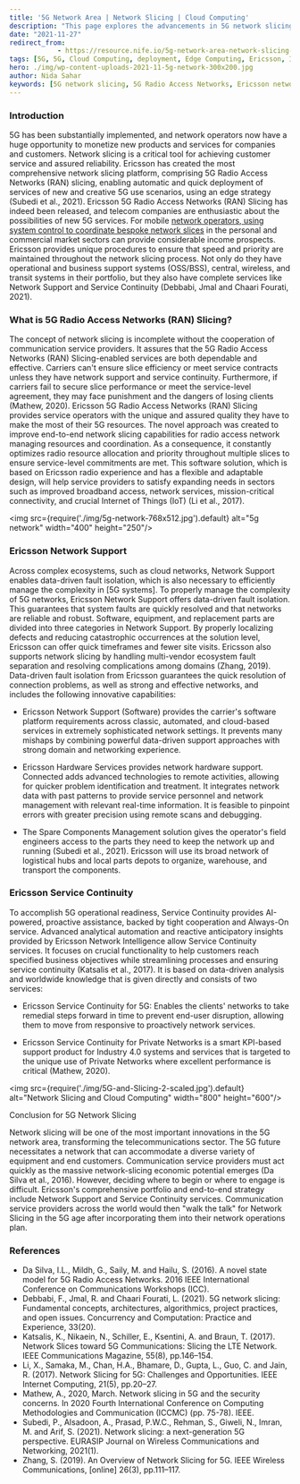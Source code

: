 ```yaml
---
title: '5G Network Area | Network Slicing | Cloud Computing'
description: "This page explores the advancements in 5G network slicing, highlighting Ericsson's comprehensive platform for monetizing new products and services, ensuring service reliability, and optimizing network resources through intelligent edge strategies."
date: "2021-11-27"
redirect_from: 
            - https://resource.nife.io/5g-network-area-network-slicing-cloud-computing/
tags: [5G, 5G, Cloud Computing, deployment, Edge Computing, Ericsson, Intelligent Edge, network slicing, Network Slicing, RAN]
hero: ./img/wp-content-uploads-2021-11-5g-network-300x200.jpg
author: Nida Sahar
keywords: [5G network slicing, 5G Radio Access Networks, Ericsson network slicing, cloud computing, edge computing, network deployment, telecom innovations, network support, service continuity, intelligent edge strategies, 5G services optimization]
---
```

### Introduction

5G has been substantially implemented, and network operators now have a huge opportunity to monetize new products and services for companies and customers. Network slicing is a critical tool for achieving customer service and assured reliability. Ericsson has created the most comprehensive network slicing platform, comprising 5G Radio Access Networks (RAN) slicing, enabling automatic and quick deployment of services of new and creative 5G use scenarios, using an edge strategy (Subedi et al., 2021). Ericsson 5G Radio Access Networks (RAN) Slicing has indeed been released, and telecom companies are enthusiastic about the possibilities of new 5G services. For mobile [network operators, using system control to coordinate bespoke network slices](/blog/network-slicing-advantages-hybrid-cloud-computing/) in the personal and commercial market sectors can provide considerable income prospects. Ericsson provides unique procedures to ensure that speed and priority are maintained throughout the network slicing process. Not only do they have operational and business support systems (OSS/BSS), central, wireless, and transit systems in their portfolio, but they also have complete services like Network Support and Service Continuity (Debbabi, Jmal and Chaari Fourati, 2021).

### What is 5G Radio Access Networks (RAN) Slicing?

The concept of network slicing is incomplete without the cooperation of communication service providers. It assures that the 5G Radio Access Networks (RAN) Slicing-enabled services are both dependable and effective. Carriers can't ensure slice efficiency or meet service contracts unless they have network support and service continuity. Furthermore, if carriers fail to secure slice performance or meet the service-level agreement, they may face punishment and the dangers of losing clients (Mathew, 2020). Ericsson 5G Radio Access Networks (RAN) Slicing provides service operators with the unique and assured quality they have to make the most of their 5G resources. The novel approach was created to improve end-to-end network slicing capabilities for radio access network managing resources and coordination. As a consequence, it constantly optimizes radio resource allocation and priority throughout multiple slices to ensure service-level commitments are met. This software solution, which is based on Ericsson radio experience and has a flexible and adaptable design, will help service providers to satisfy expanding needs in sectors such as improved broadband access, network services, mission-critical connectivity, and crucial Internet of Things (IoT) (Li et al., 2017).


<img src={require('./img/5g-network-768x512.jpg').default} alt="5g network" width="400" height="250"/>
<br/>


 

### Ericsson Network Support

Across complex ecosystems, such as cloud networks, Network Support enables data-driven fault isolation, which is also necessary to efficiently manage the complexity in [5G systems]. To properly manage the complexity of 5G networks, Ericsson Network Support offers data-driven fault isolation. This guarantees that system faults are quickly resolved and that networks are reliable and robust. Software, equipment, and replacement parts are divided into three categories in Network Support. By properly localizing defects and reducing catastrophic occurrences at the solution level, Ericsson can offer quick timeframes and fewer site visits. Ericsson also supports network slicing by handling multi-vendor ecosystem fault separation and resolving complications among domains (Zhang, 2019). Data-driven fault isolation from Ericsson guarantees the quick resolution of connection problems, as well as strong and effective networks, and includes the following innovative capabilities:

- Ericsson Network Support (Software) provides the carrier's software platform requirements across classic, automated, and cloud-based services in extremely sophisticated network settings. It prevents many mishaps by combining powerful data-driven support approaches with strong domain and networking experience.

* Ericsson Hardware Services provides network hardware support. Connected adds advanced technologies to remote activities, allowing for quicker problem identification and treatment. It integrates network data with past patterns to provide service personnel and network management with relevant real-time information. It is feasible to pinpoint errors with greater precision using remote scans and debugging.

- The Spare Components Management solution gives the operator's field engineers access to the parts they need to keep the network up and running (Subedi et al., 2021). Ericsson will use its broad network of logistical hubs and local parts depots to organize, warehouse, and transport the components.

### Ericsson Service Continuity

To accomplish 5G operational readiness, Service Continuity provides AI-powered, proactive assistance, backed by tight cooperation and Always-On service. Advanced analytical automation and reactive anticipatory insights provided by Ericsson Network Intelligence allow Service Continuity services. It focuses on crucial functionality to help customers reach specified business objectives while streamlining processes and ensuring service continuity (Katsalis et al., 2017). It is based on data-driven analysis and worldwide knowledge that is given directly and consists of two services:

- Ericsson Service Continuity for 5G: Enables the clients' networks to take remedial steps forward in time to prevent end-user disruption, allowing them to move from responsive to proactively network services.

* Ericsson Service Continuity for Private Networks is a smart KPI-based support product for Industry 4.0 systems and services that is targeted to the unique use of Private Networks where excellent performance is critical (Mathew, 2020).


<img src={require('./img/5G-and-Slicing-2-scaled.jpg').default} alt="Network Slicing and Cloud Computing" width="800" height="600"/>
<br/>


 
Conclusion for 5G Network Slicing

Network slicing will be one of the most important innovations in the 5G network area, transforming the telecommunications sector. The 5G future necessitates a network that can accommodate a diverse variety of equipment and end customers. Communication service providers must act quickly as the massive network-slicing economic potential emerges (Da Silva et al., 2016). However, deciding where to begin or where to engage is difficult. Ericsson's comprehensive portfolio and end-to-end strategy include Network Support and Service Continuity services. Communication service providers across the world would then "walk the talk" for Network Slicing in the 5G age after incorporating them into their network operations plan.

### References

- Da Silva, I.L., Mildh, G., Saily, M. and Hailu, S. (2016). A novel state model for 5G Radio Access Networks. 2016 IEEE International Conference on Communications Workshops (ICC).
- Debbabi, F., Jmal, R. and Chaari Fourati, L. (2021). 5G network slicing: Fundamental concepts, architectures, algorithmics, project practices, and open issues. Concurrency and Computation: Practice and Experience, 33(20).
- Katsalis, K., Nikaein, N., Schiller, E., Ksentini, A. and Braun, T. (2017). Network Slices toward 5G Communications: Slicing the LTE Network. IEEE Communications Magazine, 55(8), pp.146–154.
- Li, X., Samaka, M., Chan, H.A., Bhamare, D., Gupta, L., Guo, C. and Jain, R. (2017). Network Slicing for 5G: Challenges and Opportunities. IEEE Internet Computing, 21(5), pp.20–27.
- Mathew, A., 2020, March. Network slicing in 5G and the security concerns. In 2020 Fourth International Conference on Computing Methodologies and Communication (ICCMC) (pp. 75-78). IEEE.
- Subedi, P., Alsadoon, A., Prasad, P.W.C., Rehman, S., Giweli, N., Imran, M. and Arif, S. (2021). Network slicing: a next-generation 5G perspective. EURASIP Journal on Wireless Communications and Networking, 2021(1).
- Zhang, S. (2019). An Overview of Network Slicing for 5G. IEEE Wireless Communications, [online] 26(3), pp.111–117. 